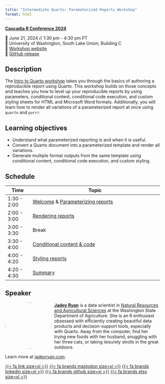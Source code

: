 ```yaml
---
title: "Intermediate Quarto: Parameterized Reports Workshop"
format: html
---
```


[**Cascadia R Conference 2024**](https://cascadiarconf.com/)

📆 June 21, 2024 // 1:30 pm - 4:30 pm PT\
🏫 University of Washington, South Lake Union, Building C\
🏡 [Workshop website](https://jadeyryan.quarto.pub/cascadia-quarto)\
🐙 [GitHub
release](https://github.com/jadeynryan/parameterized-quarto-workshop/tree/cascadia)\

<!-- ::: callout-important -->
<!-- This workshop is currently being updated. Materials, links, and -->
<!-- exercises are subject to change. -->
<!-- ::: -->

## Description

The [Intro to Quarto workshop](https://charlotte.quarto.pub/cascadia/)
takes you through the basics of authoring a reproducible report using
Quarto. This workshop builds on those concepts and teaches you how to
level up your reproducible reports by using parameters, conditional
content, conditional code execution, and custom styling sheets for HTML
and Microsoft Word formats. Additionally, you will learn how to render
all variations of a parameterized report at once using `quarto` and
`purrr`.

## Learning objectives

-   Understand what parameterized reporting is and when it is useful.
-   Convert a Quarto document into a parameterized template and render
    all variations.
-   Generate multiple format outputs from the same template using
    conditional content, conditional code execution, and custom styling.

## Schedule

| Time        | Topic                                                           |
|-------------|-----------------------------------------------------------------|
| 1:30 - 2:00 | [Welcome](1-welcome/) & [Parameterizing reports](2-parameters/) |
| 2:00 - 3:00 | [Rendering reports](3-render/)                                  |
| 3:00 - 3:30 | Break                                                           |
| 3:30 - 4:00 | [Conditional content & code](4-conditionals/)                   |
| 4:00 - 4:20 | [Styling reports](5-style/)                                     |
| 4:20 - 4:30 | [Summary](6-summary/)                                           |

## Speaker

![](images/jadey.jpg){style="float:left;padding: 0 10px 0 0; border-radius:50%"
fig-alt="Headshot of Jadey Ryan" width="150"} [**Jadey
Ryan**](https://jadeyryan.com) is a data scientist in [Natural Resources
and Agricultural Sciences](https://agr.wa.gov/AgScience) at the
Washington State Department of Agriculture. She is an R enthusiast
obsessed with efficiently creating beautiful data products and
decision-support tools, especially with Quarto. Away from the computer,
find her trying new foods with her husband, snuggling with her three
cats, or taking leisurely strolls in the great outdoors.

Learn more at [jadeyryan.com](https://jadeyryan.com).

[{{< fa link size=xl >}}](https://jadeyryan.com)
[{{< fa brands mastodon size=xl >}}](https://fosstodon.org/@jadeynryan)
[{{< fa brands linkedin size=xl >}}](https://www.linkedin.com/in/jadey-ryan)
[{{< fa brands github size=xl >}}](https://github.com/jadeynryan/)
[{{< fa brands etsy size=xl >}}](https://thecodingcats.etsy.com/)
